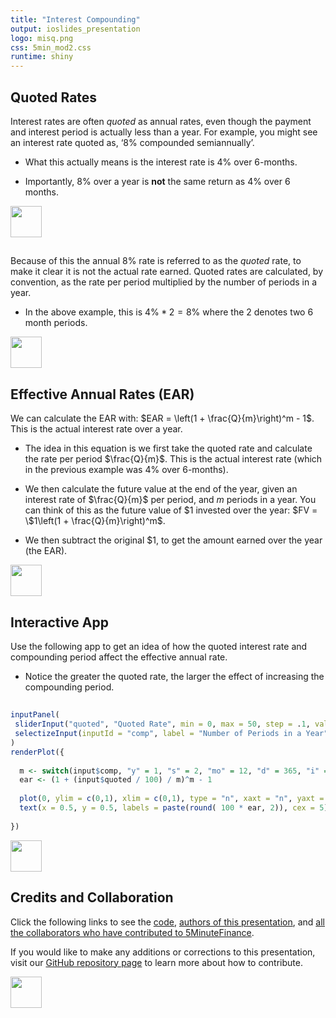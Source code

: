 ```yaml
---
title: "Interest Compounding"
output: ioslides_presentation
logo: misq.png
css: 5min_mod2.css
runtime: shiny
---
```


## Quoted Rates

Interest rates are often *quoted* as annual rates, even though the payment and interest period is actually less than a year.  For example, you might see an interest rate quoted as, '8\% compounded semiannually'.  

-  What this actually means is the interest rate is 4\% over 6-months.  

-  Importantly, 8\% over a year is **not** the same return as 4\% over 6 months.  

<div class="MIfooter"><img src="mi.png" style="height:50px;"></div> 

## 

Because of this the annual 8\% rate is referred to as the *quoted* rate, to make it clear it is not the actual rate earned.  Quoted rates are calculated, by convention, as the rate per period multiplied by the number of periods in a year.

-  In the above example, this is $4\% * 2 = 8\%$ where the $2$ denotes two 6 month periods.  

<div class="MIfooter"><img src="mi.png" style="height:50px;"></div> 
 
## Effective Annual Rates (EAR)

We can calculate the EAR with: $EAR = \left(1 + \frac{Q}{m}\right)^m - 1$.  This is the actual interest rate over a year.

-  The idea in this equation is we first take the quoted rate and calculate the rate per period $\frac{Q}{m}$.  This is the actual interest rate (which in the previous example was 4\% over 6-months).  

-  We then calculate the future value at the end of the year, given an interest rate of $\frac{Q}{m}$ per period, and $m$ periods in a year.  You can think of this as the future value of \$1 invested over the year: $FV = \$1\left(1 + \frac{Q}{m}\right)^m$.  

-  We then subtract the original \$1, to get the amount earned over the year (the EAR).  

<div class="MIfooter"><img src="mi.png" style="height:50px;"></div> 

## Interactive App

Use the following app to get an idea of how the quoted interest rate and compounding period affect the effective annual rate.

-  Notice the greater the quoted rate, the larger the effect of increasing the compounding period.  

##

```r
inputPanel(
 sliderInput("quoted", "Quoted Rate", min = 0, max = 50, step = .1, value = 12),
 selectizeInput(inputId = "comp", label = "Number of Periods in a Year", choices = c("Yearly"= "y", "Semiannual" = "s", "Monthly" = "mo", "Daily" = "d", "Infinite" = "i"))
)
renderPlot({
 
  m <- switch(input$comp, "y" = 1, "s" = 2, "mo" = 12, "d" = 365, "i" = 99999999)
  ear <- (1 + (input$quoted / 100) / m)^m - 1
  
  plot(0, ylim = c(0,1), xlim = c(0,1), type = "n", xaxt = "n", yaxt = "n", ylab = "", xlab = "")
  text(x = 0.5, y = 0.5, labels = paste(round( 100 * ear, 2)), cex = 5)
   
})
```

<div class="MIfooter"><img src="mi.png" style="height:50px;"></div> 

## Credits and Collaboration

Click the following links to see the [code](https://github.com/FinancialMarkets/5MinuteFinance/blob/master/Fundamentals/APR_EAR/apr.Rmd), [authors of this presentation](https://github.com/FinancialMarkets/5MinuteFinance/blame/master/Fundamentals/APR_EAR/apr.Rmd), and [all the collaborators who have contributed to 5MinuteFinance](https://github.com/FinancialMarkets/5MinuteFinance/graphs/contributors).

If you would like to make any additions or corrections to this presentation, visit our [GitHub repository page](https://github.com/FinancialMarkets/5MinuteFinance#how-to-contribute) to learn more about how to contribute.

<div class="MIfooter"><img src="mi.png" style="height:50px;"></div> 
